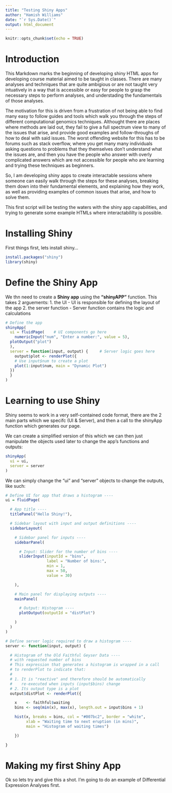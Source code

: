 ```yaml
---
title: "Testing Shiny Apps"
author: "Hamish Williams"
date: "`r Sys.Date()`"
output: html_document
---
```


```r
knitr::opts_chunk$set(echo = TRUE)
```

# Introduction

This Markdown marks the beginning of developing shiny HTML apps for developing course material aimed to be taught in classes. There are many analyses and techniques that are quite ambigious or are not taught very intuatively in a way that is accessible or easy for people to grasp the necessary steps to perform analyses, and understading the fundamentals of those analyses.

The motivation for this is driven from a frustration of not being able to find many easy to follow guides and tools which walk you through the steps of different computational genomics techniques. Althought there are places where methods are laid out, they fail to give a full spectrum view to many of the issues that arise, and provide good examples and follow-throughs of how to deal with said issues. The worst offending website for this has to be forums such as stack overflow, where you get many many individuals asking questions to problems that they themselves don't understand what the issues are, and then you have the people who answer with overly complicated answers which are not accessible for people who are learning and trying these techniques as beginners. 

So, I am developing shiny apps to create interactable sessions where someone can easily walk through the steps for these analyses, breaking them down into their fundamental elements, and explaining how they work, as well as providing examples of common issues that arise, and how to solve them.

This first script will be testing the waters with the shiny app capabilities, and trying to generate some example HTMLs where interactabililty is possible.

# Installing Shiny

First things first, lets install shiny...

```r
install.packages("shiny")
library(shiny)
```

# Define the Shiny App

We thn need to create a **Shiny app** using the **"shinyAPP"** function. This takes 2 arguements:
1. the UI 
  - UI is responsible for defining the layout of the app 
2. the server function
  - Server function contains the logic and calculations
  
```r
# Define the app
shinyApp(
  ui = fluidPage(    # UI components go here
    numericInput("num", "Enter a number:", value = 5),
  plotOutput("plot")
  ),
  server = function(input, output) {     # Server logic goes here
    output$plot <- renderPlot({
    # Use input$num to create a plot
    plot(1:input$num, main = "Dynamic Plot")
  })
  }
)
```

# Learning to use Shiny

Shiny seems to work in a very self-contained code format, there are the 2 main parts which we specifc (UI & Server), and then a call to the shinyApp function which generates our page.

We can create a simplified version of this which we can then just manipulate the objects used later to change the app's functions and outputs:

```r
shinyApp(
  ui = ui,
  server = server
)
```

We can simply change the "ui" and "server" objects to change the outputs, like such:

```r
# Define UI for app that draws a histogram ----
ui = fluidPage(

  # App title ----
  titlePanel("Hello Shiny!"),

  # Sidebar layout with input and output definitions ----
  sidebarLayout(

    # Sidebar panel for inputs ----
    sidebarPanel(

      # Input: Slider for the number of bins ----
      sliderInput(inputId = "bins",
                  label = "Number of bins:",
                  min = 1,
                  max = 50,
                  value = 30)

    ),

    # Main panel for displaying outputs ----
    mainPanel(

      # Output: Histogram ----
      plotOutput(outputId = "distPlot")

    )
  )
)

# Define server logic required to draw a histogram ----
server <- function(input, output) {

  # Histogram of the Old Faithful Geyser Data ----
  # with requested number of bins
  # This expression that generates a histogram is wrapped in a call
  # to renderPlot to indicate that:
  #
  # 1. It is "reactive" and therefore should be automatically
  #    re-executed when inputs (input$bins) change
  # 2. Its output type is a plot
  output$distPlot <- renderPlot({

    x    <- faithful$waiting
    bins <- seq(min(x), max(x), length.out = input$bins + 1)

    hist(x, breaks = bins, col = "#007bc2", border = "white",
         xlab = "Waiting time to next eruption (in mins)",
         main = "Histogram of waiting times")

    })

}
```

# Making my first Shiny App

Ok so lets try and give this a shot. I'm going to do an example of Differential Expression Analyses first.




